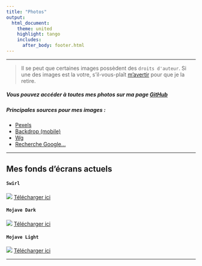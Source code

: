 ---
title: "Photos"
output:
  html_document:
    theme: united
    highlight: tango
    includes:
      after_body: footer.html
---
***
> Il se peut que certaines images possèdent des ```droits d'auteur```. Si une des images est la votre, s'il-vous-plaît [m'avertir](https://jacobtaylor.xyz/contact) pour que je la retire.

##### Vous pouvez accéder à toutes mes photos sur ma page [GitHub](https://github.com/jacobtaylor27/jacobtaylor.xyz/tree/master/images)

##### Principales sources pour mes images : 

* [Pexels](https://www.pexels.com/)
* [Backdrop (mobile)](https://www.backdrops.io/)
* [Wg](http://boards.4chan.org/wg/)
* [Recherche Google...](https://www.google.ca/)

***

## Mes fonds d'écrans actuels

#### **```Swirl```** 

![](images/swirl.jpg)
[Télécharger ici](https://github.com/jacobtaylor27/jacobtaylor.xyz/raw/master/images/swirl.jpg)

#### **```Mojave Dark```** 

![](images/mojave_d.jpg)
[Télécharger ici](https://github.com/jacobtaylor27/jacobtaylor.xyz/raw/master/images/mojave_d.jpg)

#### **```Mojave Light```** 

![](images/mojave_l.jpg)
[Télécharger ici](https://github.com/jacobtaylor27/jacobtaylor.xyz/raw/master/images/mojave_l.jpg)

***
